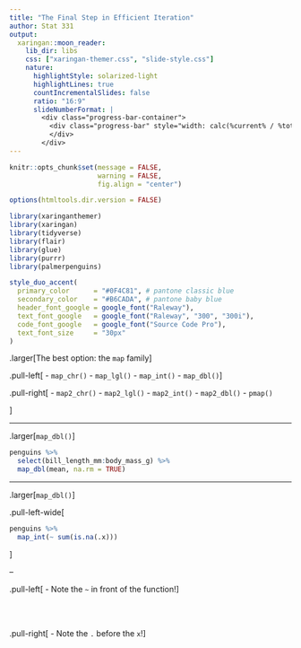 ```yaml
---
title: "The Final Step in Efficient Iteration"
author: Stat 331
output:
  xaringan::moon_reader:
    lib_dir: libs
    css: ["xaringan-themer.css", "slide-style.css"]
    nature:
      highlightStyle: solarized-light
      highlightLines: true
      countIncrementalSlides: false
      ratio: "16:9"
      slideNumberFormat: |
        <div class="progress-bar-container">
          <div class="progress-bar" style="width: calc(%current% / %total% * 100%);">
          </div>
        </div>
---
```



```r
knitr::opts_chunk$set(message = FALSE, 
                      warning = FALSE, 
                      fig.align = "center")

options(htmltools.dir.version = FALSE)

library(xaringanthemer)
library(xaringan)
library(tidyverse)
library(flair)
library(glue)
library(purrr)
library(palmerpenguins)

style_duo_accent(
  primary_color      = "#0F4C81", # pantone classic blue
  secondary_color    = "#B6CADA", # pantone baby blue
  header_font_google = google_font("Raleway"),
  text_font_google   = google_font("Raleway", "300", "300i"),
  code_font_google   = google_font("Source Code Pro"),
  text_font_size     = "30px"
)

```

.larger[The best option: the `map` family] 

.pull-left[
- `map_chr()`
- `map_lgl()`
- `map_int()`
- `map_dbl()`
]

.pull-right[
- `map2_chr()`
- `map2_lgl()`
- `map2_int()`
- `map2_dbl()`
- `pmap()`

]

---

.larger[`map_dbl()`]

```r
penguins %>% 
  select(bill_length_mm:body_mass_g) %>% 
  map_dbl(mean, na.rm = TRUE)

```

---

.larger[`map_dbl()`]

.pull-left-wide[
```r
penguins %>% 
  map_int(~ sum(is.na(.x)))

```
]

--

.pull-left[
- Note the `~` in front of the function!
]

</br>
</br>

.pull-right[
- Note the `.` before the `x`!
]
